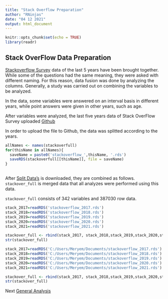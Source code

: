 ---
title: "Stack Overflow Preparation"
author: "RNinjas"
date: "04 12 2021"
output: html_document
---

```{r setup, include=FALSE}
knitr::opts_chunk$set(echo = TRUE)
library(readr)
```

## Stack OverFlow Data Preparation

[Stackoverflow Survey](https://insights.stackoverflow.com/survey) data of the last 5 years have been brought together. While some of the questions had the same meaning, they were asked with different naming. For this reason, data fusion was done by analyzing the columns.
Generally, a study was carried out on combining the variables to be analyzed.

In the data, some variables were answered on an interval basis in different years, while point answers were given in other years, such as age.

After variables were analyzed, the last five years data of Stack OverFlow Survey uploaded [Github](https://github.com/pjournal/mef05g-rninjas)

In order to upload the file to Github, the data was splitted according to the years.


```{r,eval = FALSE}
allNames <- names(stackoverfull)
for(thisName in allNames){
  saveName = paste0('stackoverflow_',thisName, '.rds')
  saveRDS(stackoverfull[[thisName]], file = saveName)
}
  
```

After [Split Data's](https://github.com/pjournal/mef05g-rninjas) is downloaded, they are combined as follows. ```stackover_full``` is merged data that all analyzes were performed using this data.

 ```stackover_full``` consists of 342 variables and 387030 row data.


```{r stackover_full ,eval = FALSE}
stack_2017=readRDS('stackoverflow_2017.rds')
stack_2018=readRDS('stackoverflow_2018.rds')
stack_2019=readRDS('stackoverflow_2019.rds')
stack_2020=readRDS('stackoverflow_2020.rds')
stack_2021=readRDS('stackoverflow_2021.rds')

stackover_full <- rbind(stack_2017, stack_2018,stack_2019,stack_2020,stack_2021)
str(stackover_full)

```



```{r , include=FALSE}

stack_2017=readRDS('C:/Users/Meryem/Documents/stackoverflow_2017.rds')
stack_2018=readRDS('C:/Users/Meryem/Documents/stackoverflow_2018.rds')
stack_2019=readRDS('C:/Users/Meryem/Documents/stackoverflow_2019.rds')
stack_2020=readRDS('C:/Users/Meryem/Documents/stackoverflow_2020.rds')
stack_2021=readRDS('C:/Users/Meryem/Documents/stackoverflow_2021.rds')

stackover_full <- rbind(stack_2017, stack_2018,stack_2019,stack_2020,stack_2021)
str(stackover_full)

```

Next [General Analysis](stackover_data_general.html)


